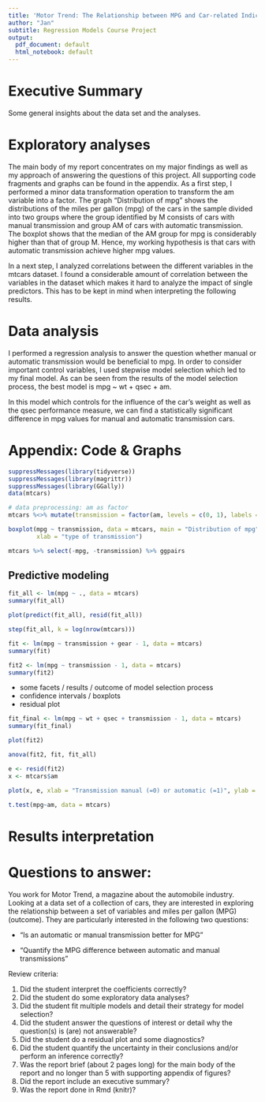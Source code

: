 ```yaml
---
title: 'Motor Trend: The Relationship between MPG and Car-related Indicators'
author: "Jan"
subtitle: Regression Models Course Project
output:
  pdf_document: default
  html_notebook: default
---
```


# Executive Summary
Some general insights about the data set and the analyses.


# Exploratory analyses

The main body of my report concentrates on my major findings as well as my approach of answering the questions of this project. All supporting code fragments and graphs can be found in the appendix. As a first step, I performed a minor data transformation operation to transform the am variable into a factor. The graph "Distribution of mpg" shows the distributions of the miles per gallon (mpg) of the cars in the sample divided into two groups where the group identified by M consists of cars with manual transmission and group AM of cars with automatic transmission. The boxplot shows that the median of the AM group for mpg is considerably higher than that of group M. Hence, my working hypothesis is that cars with automatic transmission achieve higher mpg values.

In a next step, I analyzed correlations between the different variables in the mtcars dataset. I found a considerable amount of correlation between the variables in the dataset which makes it hard to analyze the impact of single predictors. This has to be kept in mind when interpreting the following results.

# Data analysis

I performed a regression analysis to answer the question whether manual or automatic transmission would be beneficial to mpg. In order to consider important control variables, I used stepwise model selection which led to my final model. As can be seen from the results of the model selection process, the best model is
mpg ~ wt + qsec + am. 

In this model which controls for the influence of the car's weight as well as the qsec performance measure, we can find a statistically significant difference in mpg values for manual and automatic transmission cars. 



# Appendix: Code & Graphs
```r
suppressMessages(library(tidyverse))
suppressMessages(library(magrittr))
suppressMessages(library(GGally))
data(mtcars)

# data preprocessing: am as factor
mtcars %<>% mutate(transmission = factor(am, levels = c(0, 1), labels = c(" M", " AM")))
```


```r
boxplot(mpg ~ transmission, data = mtcars, main = "Distribution of mpg", ylab = "mpg",
        xlab = "type of transmission")
```


```r
mtcars %>% select(-mpg, -transmission) %>% ggpairs
```


## Predictive modeling
```r
fit_all <- lm(mpg ~ ., data = mtcars)
summary(fit_all)
```
```r
plot(predict(fit_all), resid(fit_all))
```

```r
step(fit_all, k = log(nrow(mtcars)))
```


```r
fit <- lm(mpg ~ transmission + gear - 1, data = mtcars)
summary(fit)
```

```r
fit2 <- lm(mpg ~ transmission - 1, data = mtcars)
summary(fit2)
```


- some facets / results / outcome of model selection process
- confidence intervals / boxplots
- residual plot

```r
fit_final <- lm(mpg ~ wt + qsec + transmission - 1, data = mtcars)
summary(fit_final)
```



```r
plot(fit2)
```
```r
anova(fit2, fit, fit_all)
```



```r
e <- resid(fit2)
x <- mtcars$am

plot(x, e, xlab = "Transmission manual (=0) or automatic (=1)", ylab = "Residuals", main = "Residuals vs. Predictor AM")
```
```r
t.test(mpg~am, data = mtcars)
```


# Results interpretation



# Questions to answer:
You work for Motor Trend, a magazine about the automobile industry. Looking at a data set of a collection of cars, they are interested in exploring the relationship between a set of variables and miles per gallon (MPG) (outcome). They are particularly interested in the following two questions:

- “Is an automatic or manual transmission better for MPG”

- "Quantify the MPG difference between automatic and manual transmissions"

Review criteria:

1. Did the student interpret the coefficients correctly?
2. Did the student do some exploratory data analyses?
3. Did the student fit multiple models and detail their strategy for model selection?
4. Did the student answer the questions of interest or detail why the question(s) is (are) not answerable?
5. Did the student do a residual plot and some diagnostics?
6. Did the student quantify the uncertainty in their conclusions and/or perform an inference correctly?
7. Was the report brief (about 2 pages long) for the main body of the report and no longer than 5 with supporting appendix of figures?
8. Did the report include an executive summary?
9. Was the report done in Rmd (knitr)?